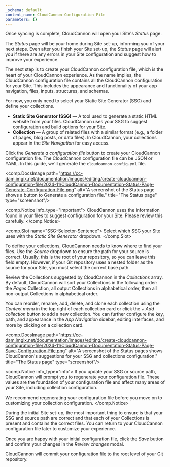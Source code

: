 ```yaml
---
_schema: default
content_name: CloudCannon Configuration File
parameters: {}
---
```

Once syncing is complete, CloudCannon will open your Site's *Status* page.

The *Status* page will be your home during Site set-up, informing you of your next steps. Even after you finish your Site set-up, the *Status* page will alert you if there are any errors in your Site configuration and suggest how to improve your experience.

The next step is to create your CloudCannon configuration file, which is the heart of your CloudCannon experience. As the name implies, the CloudCannon configuration file contains all the CloudCannon configuration for your Site. This includes the appearance and functionality of your app navigation, files, inputs, structures, and schemas.

For now, you only need to select your Static Site Generator (SSG) and define your collections.

* **Static Site Generator (SSG)** — A tool used to generate a static HTML website from your files. CloudCannon uses your SSG to suggest configuration and build options for your Site.
* **Collection** — A group of related files with a similar format (e.g., a folder of pages, blog posts, or data files). In CloudCannon, your collections appear in the *Site Navigation* for easy access.

Click the *Generate a configuration file* button to create your CloudCannon configuration file. The CloudCannon configuration file can be JSON or YAML. In this guide, we'll generate the `cloudcannon.config.yml` file.

<comp.DocsImage path="https://cc-dam.imgix.net/documentation/images/editing/create-cloudcannon-configuration-file/2024-11/CloudCannon-Documentation-Status-Page-Generate-Configuration-File.png" alt="A screenshot of the Status page shows a button to Generate a configuration file." title="The Status page" type="screenshot"/>

<comp.Notice info_type="important">
  CloudCannon uses the information found in your files to suggest configuration for your Site. Please review this carefully.
</comp.Notice>

<comp.Slot name="SSG-Selector-Sentence">
  Select which SSG your Site uses with the *Static Site Generator* dropdown.
</comp.Slot>

To define your collections, CloudCannon needs to know where to find your files. Use the *Source* dropdown to ensure the path for your source is correct. Usually, this is the root of your repository, so you can leave this field empty. However, if your Git repository uses a nested folder as the source for your Site, you must select the correct base path.

Review the Collections suggested by CloudCannon in the *Collections* array. By default, CloudCannon will sort your Collections in the following order: the *Pages* Collection, all output Collections in alphabetical order, then all non-output Collections in alphabetical order.

You can reorder, rename, add, delete, and clone each collection using the *Context menu* in the top right of each collection card or click the *\+ Add collection* button to add a new collection. You can further configure the key, path, and appearance in the *App Navigation* sidebar, editing interfaces, and more by clicking on a collection card.

<comp.DocsImage path="https://cc-dam.imgix.net/documentation/images/editing/create-cloudcannon-configuration-file/2024-11/CloudCannon-Documentation-Status-Page-Save-Configuration-File.png" alt="A screenshot of the Status pages shows CloudCannon's suggestions for your SSG and collections configuration." title="The Status page" type="screenshot"/>

<comp.Notice info_type="info">
  If you update your SSG or source path, CloudCannon will prompt you to regenerate your configuration file. These values are the foundation of your configuration file and affect many areas of your Site, including collection configuration.

  We recommend regenerating your configuration file before you move on to customizing your collection configuration.
</comp.Notice>

During the initial Site set-up, the most important thing to ensure is that your SSG and source path are correct and that each of your Collections is present and contains the correct files. You can return to your CloudCannon configuration file later to customize your experience.

Once you are happy with your initial configuration file, click the *Save* button and confirm your changes in the *Review changes* modal.

CloudCannon will commit your configuration file to the root level of your Git repository.